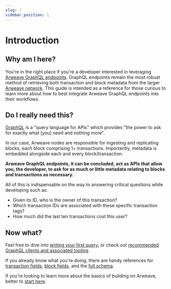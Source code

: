 ```yaml
---
slug: /
sidebar_position: 1
---
```


# Introduction

## Why am I here?

You're in the right place if you're a developer interested in leveraging [Arweave GraphQL endpoints](reference/endpoints). GraphQL endpoints remain the most robust method of retrieving both transaction and block metadata from the larger [Arweave network](https://arwiki.arweave.dev). This guide is intended as a reference for those curious to learn more about how to best integrate Arweave GraphQL endpoints into their workflows.

## Do I really need this?

[GraphQL](https://graphql.org/learn) is a "query language for APIs" which provides "the power to ask for exactly what [you] need and nothing more".

In our case, Arweave nodes are responsible for ingesting and replicating blocks, each block comprising 1+ transactions. Importantly, metadata is embedded alongside each and every block/transaction.

**Arweave GraphQL endpoints, it can be concluded, act as APIs that allow you, the developer, to ask for as much or little metadata relating to blocks and transactions as necessary.**

All of this is indispensable on the way to answering critical questions while developing such as:
- Given its ID, who is the owner of this transaction?
- Which transaction IDs are associated with these specific transaction tags?
- How much did the last ten transactions cost this user?

## Now what?

Feel free to dive into [writing your first query](#), or check out [recommended GraphQL clients and associated tooling](#).

If you already know what you're doing, there are handy references for [transaction fields](#), [block fields](#), and the [full schema](#).

If you're looking to learn more about the basics of building on Arweave, better to [start here](https://arwiki.arweave.dev/#/en/creating-a-dapp-01).


